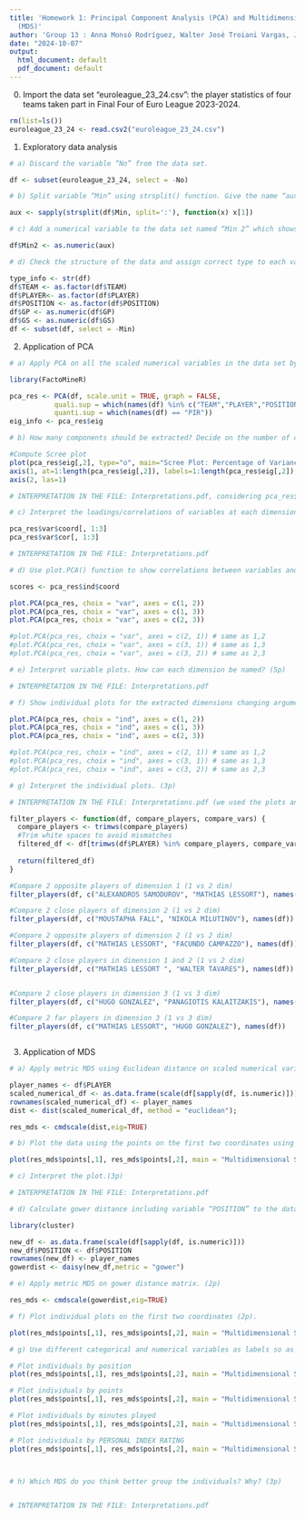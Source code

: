 ```yaml
---
title: 'Homework 1: Principal Component Analysis (PCA) and Multidimensional Scaling
  (MDS)'
author: 'Group 13 : Anna Monsó Rodríguez, Walter José Troiani Vargas, Joan Acero Pousa'
date: "2024-10-07"
output:
  html_document: default
  pdf_document: default
---
```


0. Import the data set “euroleague_23_24.csv”: the player statistics of four teams taken part in Final Four of Euro League 2023-2024.
```r

rm(list=ls())
euroleague_23_24 <- read.csv2("euroleague_23_24.csv")

```

1. Exploratory data analysis

```r
# a) Discard the variable “No” from the data set.

df <- subset(euroleague_23_24, select = -No)

```
 

```r
# b) Split variable “Min” using strsplit() function. Give the name “aux” to the output. The first element of each row will show the mean minutes that the player played in total. (1p)

aux <- sapply(strsplit(df$Min, split=':'), function(x) x[1])


```


```r
# c) Add a numerical variable to the data set named “Min 2” which shows on average how many minutes each player played in the game.

df$Min2 <- as.numeric(aux)

```



```r
# d) Check the structure of the data and assign correct type to each variable considering whether it is a categorical or numerical variable.

type_info <- str(df)
df$TEAM <- as.factor(df$TEAM)
df$PLAYER<- as.factor(df$PLAYER)
df$POSITION <- as.factor(df$POSITION)
df$GP <- as.numeric(df$GP)
df$GS <- as.numeric(df$GS)
df <- subset(df, select = -Min)

```


2. Application of PCA

```r
# a) Apply PCA on all the scaled numerical variables in the data set by using PCA() function in FactoMineR package. Treat the categorical variables and the variable “PIR” as suplemantary variables using arguments quali.sup and quanti.sup correctly. (3p)

library(FactoMineR)

pca_res <- PCA(df, scale.unit = TRUE, graph = FALSE, 
           quali.sup = which(names(df) %in% c("TEAM","PLAYER","POSITION")),  
           quanti.sup = which(names(df) == "PIR")) 
eig_info <- pca_res$eig

```

```r

# b) How many components should be extracted? Decide on the number of components considering eigenvalues. (3p)

#Compute Scree plot
plot(pca_res$eig[,2], type="o", main="Scree Plot: Percentage of Variance by Component", xlab="Number of components", ylab="Percentage of variance", col="blue", pch=16, xaxt="n", yaxt="n")
axis(1, at=1:length(pca_res$eig[,2]), labels=1:length(pca_res$eig[,2]), las=1)
axis(2, las=1)

# INTERPRETATION IN THE FILE: Interpretations.pdf, considering pca_res$eig and the scree plot

```


```r

# c) Interpret the loadings/correlations of variables at each dimension (3p).

pca_res$var$coord[, 1:3]
pca_res$var$cor[, 1:3]

# INTERPRETATION IN THE FILE: Interpretations.pdf

```


```r
# d) Use plot.PCA() function to show correlations between variables and the extracted dimensions. (For the variables you should use the argument choix = “var”). Plot all the extracted dimensions changing argument “axes”.(3p)

scores <- pca_res$ind$coord

plot.PCA(pca_res, choix = "var", axes = c(1, 2))
plot.PCA(pca_res, choix = "var", axes = c(1, 3))
plot.PCA(pca_res, choix = "var", axes = c(2, 3)) 

#plot.PCA(pca_res, choix = "var", axes = c(2, 1)) # same as 1,2
#plot.PCA(pca_res, choix = "var", axes = c(3, 1)) # same as 1,3
#plot.PCA(pca_res, choix = "var", axes = c(3, 2)) # same as 2,3


```

```r
# e) Interpret variable plots. How can each dimension be named? (5p)

# INTERPRETATION IN THE FILE: Interpretations.pdf

```


```r
# f) Show individual plots for the extracted dimensions changing argumennt choix=“ind” in plot.PCA() function. (2p)

plot.PCA(pca_res, choix = "ind", axes = c(1, 2))
plot.PCA(pca_res, choix = "ind", axes = c(1, 3))
plot.PCA(pca_res, choix = "ind", axes = c(2, 3)) 

#plot.PCA(pca_res, choix = "ind", axes = c(2, 1)) # same as 1,2
#plot.PCA(pca_res, choix = "ind", axes = c(3, 1)) # same as 1,3
#plot.PCA(pca_res, choix = "ind", axes = c(3, 2)) # same as 2,3


```

```r
# g) Interpret the individual plots. (3p)

# INTERPRETATION IN THE FILE: Interpretations.pdf (we used the plots and the following function to support our insights)

filter_players <- function(df, compare_players, compare_vars) {
  compare_players <- trimws(compare_players)
  #Trim white spaces to avoid mismatches
  filtered_df <- df[trimws(df$PLAYER) %in% compare_players, compare_vars, drop = FALSE]
  
  return(filtered_df)
}

#Compare 2 opposite players of dimension 1 (1 vs 2 dim)
filter_players(df, c("ALEXANDROS SAMODUROV", "MATHIAS LESSORT"), names(df))

#Compare 2 close players of dimension 2 (1 vs 2 dim)
filter_players(df, c("MOUSTAPHA FALL", "NIKOLA MILUTINOV"), names(df))

#Compare 2 opposite players of dimension 2 (1 vs 2 dim)
filter_players(df, c("MATHIAS LESSORT", "FACUNDO CAMPAZZO"), names(df))

#Compare 2 close players in dimension 1 and 2 (1 vs 2 dim)
filter_players(df, c("MATHIAS LESSORT ", "WALTER TAVARES"), names(df))


#Compare 2 close players in dimension 3 (1 vs 3 dim)
filter_players(df, c("HUGO GONZALEZ", "PANAGIOTIS KALAITZAKIS"), names(df))

#Compare 2 far players in dimension 3 (1 vs 3 dim)
filter_players(df, c("MATHIAS LESSORT", "HUGO GONZALEZ"), names(df))



```

3. Application of MDS

```r

# a) Apply metric MDS using Euclidean distance on scaled numerical variables. (2p)

player_names <- df$PLAYER
scaled_numerical_df <- as.data.frame(scale(df[sapply(df, is.numeric)]))
rownames(scaled_numerical_df) <- player_names
dist <- dist(scaled_numerical_df, method = "euclidean");

res_mds <- cmdscale(dist,eig=TRUE) 


```

```r

# b) Plot the data using the points on the first two coordinates using players names as label. (2p)

plot(res_mds$points[,1], res_mds$points[,2], main = "Multidimensional Scaling Plot", type = "n", xlab = "First Dimension", ylab = "Second Dimension"); text(res_mds$points[,1], res_mds$points[,2], labels(dist), cex = 0.4, xpd = TRUE)

```

```r

# c) Interpret the plot.(3p)

# INTERPRETATION IN THE FILE: Interpretations.pdf

```


```r

# d) Calculate gower distance including variable “POSITION” to the data matrix. (3p)

library(cluster)

new_df <- as.data.frame(scale(df[sapply(df, is.numeric)]))
new_df$POSITION <- df$POSITION
rownames(new_df) <- player_names
gowerdist <- daisy(new_df,metric = "gower")

```


```r

# e) Apply metric MDS on gower distance matrix. (2p)

res_mds <- cmdscale(gowerdist,eig=TRUE) 


```


```r

# f) Plot individual plots on the first two coordinates (2p).

plot(res_mds$points[,1], res_mds$points[,2], main = "Multidimensional Scaling Plot", type = "n", xlab = "", ylab = "", axes = FALSE,); text(res_mds$points[,1], res_mds$points[,2], labels(gowerdist), cex = 0.4, xpd = TRUE)


```


```r

# g) Use different categorical and numerical variables as labels so as to explain clusters that are constructed. (5p)

# Plot individuals by position 
plot(res_mds$points[,1], res_mds$points[,2], main = "Multidimensional Scaling Plot", type = "n", xlab = "", ylab = "", axes = FALSE,); text(res_mds$points[,1], res_mds$points[,2], labels = df$POSITION, cex = 0.4, xpd = TRUE)

# Plot individuals by points
plot(res_mds$points[,1], res_mds$points[,2], main = "Multidimensional Scaling Plot", type = "n", xlab = "", ylab = "", axes = FALSE,); text(res_mds$points[,1], res_mds$points[,2], labels = df$PTS, cex = 0.4, xpd = TRUE)

# Plot individuals by minutes played
plot(res_mds$points[,1], res_mds$points[,2], main = "Multidimensional Scaling Plot", type = "n", xlab = "", ylab = "", axes = FALSE,); text(res_mds$points[,1], res_mds$points[,2], labels = df$Min2, cex = 0.4, xpd = TRUE)

# Plot individuals by PERSONAL INDEX RATING
plot(res_mds$points[,1], res_mds$points[,2], main = "Multidimensional Scaling Plot", type = "n", xlab = "", ylab = "", axes = FALSE,); text(res_mds$points[,1], res_mds$points[,2], labels = df$PIR, cex = 0.4, xpd = TRUE)




```

```r

# h) Which MDS do you think better group the individuals? Why? (3p)


# INTERPRETATION IN THE FILE: Interpretations.pdf


```


